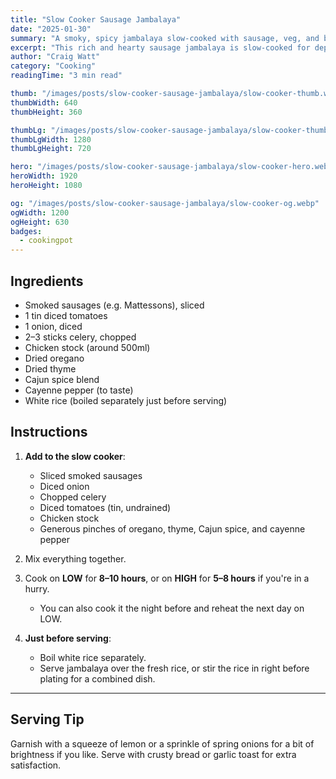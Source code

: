 ```yaml
---
title: "Slow Cooker Sausage Jambalaya"
date: "2025-01-30"
summary: "A smoky, spicy jambalaya slow-cooked with sausage, veg, and bold Cajun flavours."
excerpt: "This rich and hearty sausage jambalaya is slow-cooked for depth and finished with fresh white rice just before serving."
author: "Craig Watt"
category: "Cooking"
readingTime: "3 min read"

thumb: "/images/posts/slow-cooker-sausage-jambalaya/slow-cooker-thumb.webp"
thumbWidth: 640
thumbHeight: 360

thumbLg: "/images/posts/slow-cooker-sausage-jambalaya/slow-cooker-thumb-lg.webp"
thumbLgWidth: 1280
thumbLgHeight: 720

hero: "/images/posts/slow-cooker-sausage-jambalaya/slow-cooker-hero.webp"
heroWidth: 1920
heroHeight: 1080

og: "/images/posts/slow-cooker-sausage-jambalaya/slow-cooker-og.webp"
ogWidth: 1200
ogHeight: 630
badges:
  - cookingpot
---
```


## Ingredients

- Smoked sausages (e.g. Mattessons), sliced  
- 1 tin diced tomatoes  
- 1 onion, diced  
- 2–3 sticks celery, chopped  
- Chicken stock (around 500ml)  
- Dried oregano  
- Dried thyme  
- Cajun spice blend  
- Cayenne pepper (to taste)  
- White rice (boiled separately just before serving)

## Instructions

1. **Add to the slow cooker**:
   - Sliced smoked sausages  
   - Diced onion  
   - Chopped celery  
   - Diced tomatoes (tin, undrained)  
   - Chicken stock  
   - Generous pinches of oregano, thyme, Cajun spice, and cayenne pepper  

2. Mix everything together.  
3. Cook on **LOW** for **8–10 hours**, or on **HIGH** for **5–8 hours** if you're in a hurry.  
   - You can also cook it the night before and reheat the next day on LOW.  
4. **Just before serving**:  
   - Boil white rice separately.  
   - Serve jambalaya over the fresh rice, or stir the rice in right before plating for a combined dish.  

---

## Serving Tip

Garnish with a squeeze of lemon or a sprinkle of spring onions for a bit of brightness if you like. Serve with crusty bread or garlic toast for extra satisfaction.
